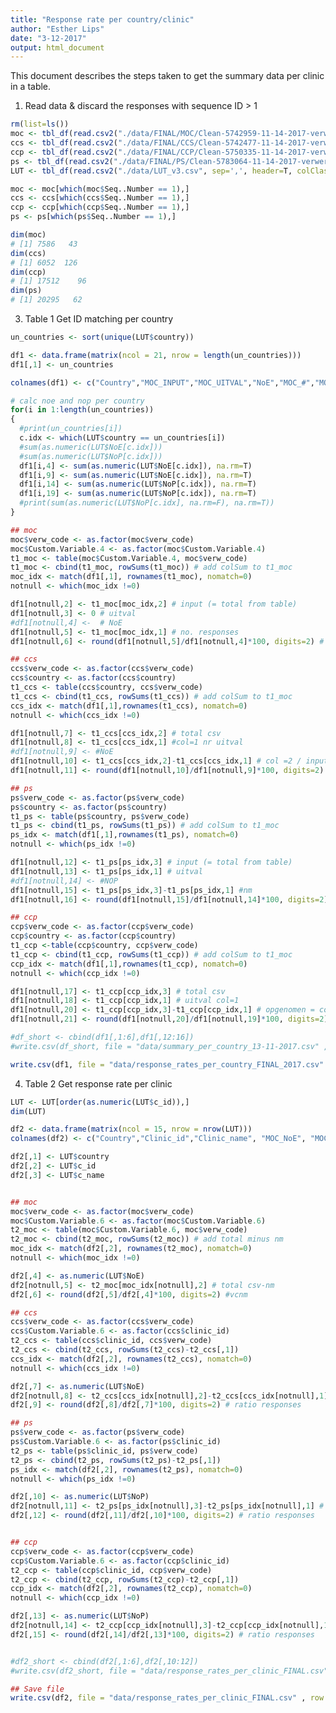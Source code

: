```yaml
---
title: "Response rate per country/clinic"
author: "Esther Lips"
date: "3-12-2017"
output: html_document
---
```


This document describes the steps taken to get the summary data per clinic in a table. 

1) Read data & discard the responses with sequence ID > 1

```r
rm(list=ls())
moc <- tbl_df(read.csv2("./data/FINAL/MOC/Clean-5742959-11-14-2017-verwerkingcode.csv", sep=',', header=T, colClasses = "character", skip=2))
ccs <- tbl_df(read.csv2("./data/FINAL/CCS/Clean-5742477-11-14-2017-verwerkingcode.csv", sep=',', header=T, colClasses = "character", skip=2))
ccp <- tbl_df(read.csv2("./data/FINAL/CCP/Clean-5750335-11-14-2017-verwerkingcode.csv", sep=',', header=T, colClasses = "character", skip=2))
ps <- tbl_df(read.csv2("./data/FINAL/PS/Clean-5783064-11-14-2017-verwerkingcode.csv", sep=',', header=T, colClasses = "character", skip=2))
LUT <- tbl_df(read.csv2("./data/LUT_v3.csv", sep=',', header=T, colClasses = "character"))

moc <- moc[which(moc$Seq..Number == 1),]
ccs <- ccs[which(ccs$Seq..Number == 1),]
ccp <- ccp[which(ccp$Seq..Number == 1),]
ps <- ps[which(ps$Seq..Number == 1),]

dim(moc)
# [1] 7586   43
dim(ccs)
# [1] 6052  126
dim(ccp)
# [1] 17512    96
dim(ps)
# [1] 20295   62

```
3) Table 1 Get ID matching per country

```r

un_countries <- sort(unique(LUT$country))

df1 <- data.frame(matrix(ncol = 21, nrow = length(un_countries)))
df1[,1] <- un_countries

colnames(df1) <- c("Country","MOC_INPUT","MOC_UITVAL","NoE","MOC_#","MOC_%","CCS_INPUT","CCS_UITVAL","NoE","CCS_#","CCS_%", "PS_INPUT","PS_UITVAL","NoP","PS_#","PS_%","CCP_INPUT","CCP_UITVAL","NoP","CCP_#","CCP_%")

# calc noe and nop per country
for(i in 1:length(un_countries))
{
  #print(un_countries[i])
  c.idx <- which(LUT$country == un_countries[i])
  #sum(as.numeric(LUT$NoE[c.idx]))
  #sum(as.numeric(LUT$NoP[c.idx]))
  df1[i,4] <- sum(as.numeric(LUT$NoE[c.idx]), na.rm=T)
  df1[i,9] <- sum(as.numeric(LUT$NoE[c.idx]), na.rm=T)
  df1[i,14] <- sum(as.numeric(LUT$NoP[c.idx]), na.rm=T)
  df1[i,19] <- sum(as.numeric(LUT$NoP[c.idx]), na.rm=T)
  #print(sum(as.numeric(LUT$NoP[c.idx], na.rm=F), na.rm=T))
}

## moc
moc$verw_code <- as.factor(moc$verw_code)
moc$Custom.Variable.4 <- as.factor(moc$Custom.Variable.4)
t1_moc <- table(moc$Custom.Variable.4, moc$verw_code)
t1_moc <- cbind(t1_moc, rowSums(t1_moc)) # add colSum to t1_moc
moc_idx <- match(df1[,1], rownames(t1_moc), nomatch=0)
notnull <- which(moc_idx !=0)

df1[notnull,2] <- t1_moc[moc_idx,2] # input (= total from table)
df1[notnull,3] <- 0 # uitval
#df1[notnull,4] <-  # NoE
df1[notnull,5] <- t1_moc[moc_idx,1] # no. responses
df1[notnull,6] <- round(df1[notnull,5]/df1[notnull,4]*100, digits=2) # % reponses

## ccs
ccs$verw_code <- as.factor(ccs$verw_code)
ccs$country <- as.factor(ccs$country)
t1_ccs <- table(ccs$country, ccs$verw_code)
t1_ccs <- cbind(t1_ccs, rowSums(t1_ccs)) # add colSum to t1_moc
ccs_idx <- match(df1[,1],rownames(t1_ccs), nomatch=0)
notnull <- which(ccs_idx !=0)

df1[notnull,7] <- t1_ccs[ccs_idx,2] # total csv
df1[notnull,8] <- t1_ccs[ccs_idx,1] #col=1 nr uitval
#df1[notnull,9] <- #NoE
df1[notnull,10] <- t1_ccs[ccs_idx,2]-t1_ccs[ccs_idx,1] # col =2 / input - uitval 
df1[notnull,11] <- round(df1[notnull,10]/df1[notnull,9]*100, digits=2) 

## ps
ps$verw_code <- as.factor(ps$verw_code)
ps$country <- as.factor(ps$country)
t1_ps <- table(ps$country, ps$verw_code)
t1_ps <- cbind(t1_ps, rowSums(t1_ps)) # add colSum to t1_moc
ps_idx <- match(df1[,1],rownames(t1_ps), nomatch=0)
notnull <- which(ps_idx !=0)

df1[notnull,12] <- t1_ps[ps_idx,3] # input (= total from table)
df1[notnull,13] <- t1_ps[ps_idx,1] # uitval
#df1[notnull,14] <- #NOP
df1[notnull,15] <- t1_ps[ps_idx,3]-t1_ps[ps_idx,1] #nm
df1[notnull,16] <- round(df1[notnull,15]/df1[notnull,14]*100, digits=2) # % reponses

## ccp
ccp$verw_code <- as.factor(ccp$verw_code)
ccp$country <- as.factor(ccp$country)
t1_ccp <-table(ccp$country, ccp$verw_code)
t1_ccp <- cbind(t1_ccp, rowSums(t1_ccp)) # add colSum to t1_moc
ccp_idx <- match(df1[,1],rownames(t1_ccp), nomatch=0)
notnull <- which(ccp_idx !=0)

df1[notnull,17] <- t1_ccp[ccp_idx,3] # total csv
df1[notnull,18] <- t1_ccp[ccp_idx,1] # uitval col=1
df1[notnull,20] <- t1_ccp[ccp_idx,3]-t1_ccp[ccp_idx,1] # opgenomen = col4-col1
df1[notnull,21] <- round(df1[notnull,20]/df1[notnull,19]*100, digits=2) #responses

#df_short <- cbind(df1[,1:6],df1[,12:16])
#write.csv(df_short, file = "data/summary_per_country_13-11-2017.csv" , row.names=F, fileEncoding = "UTF-8" )

write.csv(df1, file = "data/response_rates_per_country_FINAL_2017.csv" , row.names=F, fileEncoding = "UTF-8" )

```

4) Table 2 Get response rate per clinic

```r
LUT <- LUT[order(as.numeric(LUT$c_id)),]
dim(LUT)

df2 <- data.frame(matrix(ncol = 15, nrow = nrow(LUT)))
colnames(df2) <- c("Country","Clinic_id","Clinic_name", "MOC_NoE", "MOC_#", "MOC_%", "CCS_NoE", "CCS_#", "CCS_%", "PS_NoP", "PS_#", "PS_%","CCP_NoP", "CCP_#", "CCP_%")

df2[,1] <- LUT$country
df2[,2] <- LUT$c_id
df2[,3] <- LUT$c_name


## moc
moc$verw_code <- as.factor(moc$verw_code)
moc$Custom.Variable.6 <- as.factor(moc$Custom.Variable.6)
t2_moc <- table(moc$Custom.Variable.6, moc$verw_code)
t2_moc <- cbind(t2_moc, rowSums(t2_moc)) # add total minus nm
moc_idx <- match(df2[,2], rownames(t2_moc), nomatch=0)
notnull <- which(moc_idx !=0)

df2[,4] <- as.numeric(LUT$NoE)
df2[notnull,5] <- t2_moc[moc_idx[notnull],2] # total csv-nm
df2[,6] <- round(df2[,5]/df2[,4]*100, digits=2) #vcnm

## ccs
ccs$verw_code <- as.factor(ccs$verw_code)
ccs$Custom.Variable.6 <- as.factor(ccs$clinic_id)
t2_ccs <- table(ccs$clinic_id, ccs$verw_code)
t2_ccs <- cbind(t2_ccs, rowSums(t2_ccs)-t2_ccs[,1])
ccs_idx <- match(df2[,2], rownames(t2_ccs), nomatch=0)
notnull <- which(ccs_idx !=0)

df2[,7] <- as.numeric(LUT$NoE)
df2[notnull,8] <- t2_ccs[ccs_idx[notnull],2]-t2_ccs[ccs_idx[notnull],1] # total csv-nm
df2[,9] <- round(df2[,8]/df2[,7]*100, digits=2) # ratio responses

## ps
ps$verw_code <- as.factor(ps$verw_code)
ps$Custom.Variable.6 <- as.factor(ps$clinic_id)
t2_ps <- table(ps$clinic_id, ps$verw_code)
t2_ps <- cbind(t2_ps, rowSums(t2_ps)-t2_ps[,1])
ps_idx <- match(df2[,2], rownames(t2_ps), nomatch=0)
notnull <- which(ps_idx !=0)

df2[,10] <- as.numeric(LUT$NoP)
df2[notnull,11] <- t2_ps[ps_idx[notnull],3]-t2_ps[ps_idx[notnull],1] # total csv-nm
df2[,12] <- round(df2[,11]/df2[,10]*100, digits=2) # ratio responses


## ccp
ccp$verw_code <- as.factor(ccp$verw_code)
ccp$Custom.Variable.6 <- as.factor(ccp$clinic_id)
t2_ccp <- table(ccp$clinic_id, ccp$verw_code)
t2_ccp <- cbind(t2_ccp, rowSums(t2_ccp)-t2_ccp[,1])
ccp_idx <- match(df2[,2], rownames(t2_ccp), nomatch=0)
notnull <- which(ccp_idx !=0)

df2[,13] <- as.numeric(LUT$NoP)
df2[notnull,14] <- t2_ccp[ccp_idx[notnull],3]-t2_ccp[ccp_idx[notnull],1] # total csv-nm
df2[,15] <- round(df2[,14]/df2[,13]*100, digits=2) # ratio responses


#df2_short <- cbind(df2[,1:6],df2[,10:12])
#write.csv(df2_short, file = "data/response_rates_per_clinic_FINAL.csv" , row.names=F, fileEncoding = "UTF-8")

## Save file
write.csv(df2, file = "data/response_rates_per_clinic_FINAL.csv" , row.names=F, fileEncoding = "UTF-8" )

```






